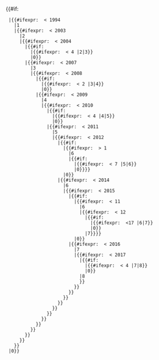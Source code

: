 <includeonly>{{#if:{{{year|}}}
  |{{#ifexpr: {{{year}}} < 1994
    |1
    |{{#ifexpr: {{{year}}} < 2003 <!-- year is 1994-2002-->
      |2
      |{{#ifexpr: {{{year}}} < 2004 <!-- year is 2003-->
        |{{#if:{{{month|}}}
          |{{#ifexpr: {{{month}}} < 4 |2|3}}
          |0}}
        |{{#ifexpr: {{{year}}} < 2007 <!-- year is 2004-2006-->
          |3
          |{{#ifexpr: {{{year}}} < 2008 <!-- year is 2007-->
            |{{#if:{{{month|}}}
              |{{#ifexpr: {{{month}}} < 2 |3|4}}
              |0}}
            |{{#ifexpr: {{{year}}} < 2009 <!-- year is 2008-->
              |4
              |{{#ifexpr: {{{year}}} < 2010 <!-- year is 2009-->
                |{{#if:{{{month|}}}
                  |{{#ifexpr: {{{month}}} < 4 |4|5}}
                  |0}}
                |{{#ifexpr: {{{year}}} < 2011 <!-- year is 2010-->
                  |5
                  |{{#ifexpr: {{{year}}} < 2012 <!-- year is 2011-->
                    |{{#if:{{{month|}}}
                      |{{#ifexpr: {{{month}}} > 1
                        |6
                        |{{#if:{{{day|}}}
                          |{{#ifexpr: {{{day}}} < 7 |5|6}}
                          |0}}}}
                      |0}}
                    |{{#ifexpr: {{{year}}} < 2014 <!-- year is 2012-2013-->
                      |6
                      |{{#ifexpr: {{{year}}} < 2015 <!-- year is 2014-->
                        |{{#if:{{{month|}}}
                          |{{#ifexpr: {{{month}}} < 11
                            |6
                            |{{#ifexpr: {{{month}}} < 12 
                              |{{#if:{{{day|}}}
                                |{{#ifexpr: {{{day}}} <17 |6|7}}
                                |0}}
                              |7}}}}
                          |0}}                 
                        |{{#ifexpr: {{{year}}} < 2016 <!-- year is 2015-->
                          |7 
                          |{{#ifexpr: {{{year}}} < 2017 <!-- year is 2016-->
                            |{{#if:{{{month|}}}
                              |{{#ifexpr: {{{month}}} < 4 |7|8}}
                              |0}}
                            |8 <!-- year is 2017 and onward -->
                            }}
                          }}
                        }}
                      }}
                    }}
                  }}
                }}
              }}
            }}
          }}
        }}
      }}
    }}
  |0}}
</includeonly><noinclude>
{{Documentation}}
</noinclude>